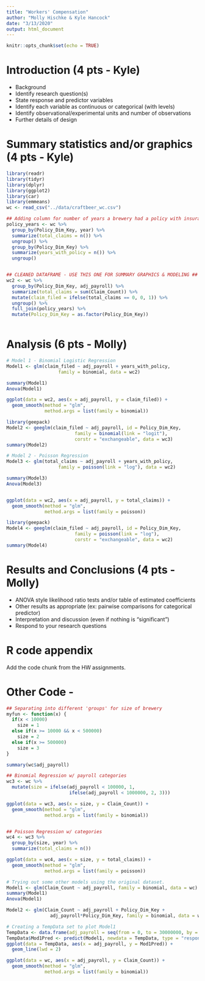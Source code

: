 ```yaml
---
title: "Workers' Compensation"
author: "Molly Hischke & Kyle Hancock"
date: "3/13/2020"
output: html_document
---
```


```r
knitr::opts_chunk$set(echo = TRUE)
```
# Introduction (4 pts - Kyle)

- Background
- Identify research question(s)
- State response and predictor variables
- Identify each variable as continuous or categorical (with levels)
- Identify observational/experimental units and number of observations
- Further details of design


# Summary statistics and/or graphics (4 pts - Kyle)

```r
library(readr)
library(tidyr)
library(dplyr)
library(ggplot2)
library(car)
library(emmeans)
wc <- read_csv("../data/craftbeer_wc.csv")

## Adding column for number of years a brewery had a policy with insurance comp
policy_years <- wc %>% 
  group_by(Policy_Dim_Key, year) %>% 
  summarize(total_claims = n()) %>% 
  ungroup() %>% 
  group_by(Policy_Dim_Key) %>% 
  summarize(years_with_policy = n()) %>% 
  ungroup()


## CLEANED DATAFRAME - USE THIS ONE FOR SUMMARY GRAPHICS & MODELING ##
wc2 <- wc %>% 
  group_by(Policy_Dim_Key, adj_payroll) %>% 
  summarize(total_claims = sum(Claim_Count)) %>% 
  mutate(claim_filed = ifelse(total_claims == 0, 0, 1)) %>% 
  ungroup() %>% 
  full_join(policy_years) %>% 
  mutate(Policy_Dim_Key = as.factor(Policy_Dim_Key))

```

```r

```

# Analysis (6 pts - Molly)
```r
# Model 1 - Binomial Logistic Regression
Model1 <- glm(claim_filed ~ adj_payroll + years_with_policy,
                   family = binomial, data = wc2)

summary(Model1)
Anova(Model1)

ggplot(data = wc2, aes(x = adj_payroll, y = claim_filed)) +
  geom_smooth(method = "glm",
              method.args = list(family = binomial))
```
```r
library(geepack)
Model2 <- geeglm(claim_filed ~ adj_payroll, id = Policy_Dim_Key,
                         family = binomial(link = "logit"), 
                         corstr = "exchangeable", data = wc3)
summary(Model2)
```

```r
# Model 2 - Poisson Regression
Model3 <- glm(total_claims ~ adj_payroll + years_with_policy, 
                   family = poisson(link = "log"), data = wc2)

summary(Model3)
Anova(Model3)


ggplot(data = wc2, aes(x = adj_payroll, y = total_claims)) +
  geom_smooth(method = "glm",
              method.args = list(family = poisson))

```
```r
library(geepack)
Model4 <- geeglm(claim_filed ~ adj_payroll, id = Policy_Dim_Key,
                         family = poisson(link = "log"), 
                         corstr = "exchangeable", data = wc2)
summary(Model4)


```

# Results and Conclusions (4 pts - Molly)

- ANOVA style likelihood ratio tests and/or table of estimated coefficients
- Other results as appropriate (ex: pairwise comparisons for categorical predictor)
- Interpretation and discussion (even if nothing is "significant")
- Respond to your research questions

# R code appendix

Add the code chunk from the HW assignments. 

# Other Code - 

```r
## Separating into different 'groups' for size of brewery
myfun <- function(x) {
  if(x < 10000)
    size = 1
  else if(x >= 10000 && x < 500000)
    size = 2
  else if(x >= 500000)
    size = 3
}

summary(wc$adj_payroll)

## Binomial Regression w/ payroll categories
wc3 <- wc %>% 
  mutate(size = ifelse(adj_payroll < 100000, 1, 
                       ifelse(adj_payroll < 1000000, 2, 3))) 

ggplot(data = wc3, aes(x = size, y = Claim_Count)) +
  geom_smooth(method = "glm",
              method.args = list(family = binomial))


## Poisson Regression w/ categories
wc4 <- wc3 %>% 
  group_by(size, year) %>% 
  summarize(total_claims = n())

ggplot(data = wc4, aes(x = size, y = total_claims)) +
  geom_smooth(method = "glm",
              method.args = list(family = poisson))


```


```r
# Trying out some other models using the original dataset.
Model1 <- glm(Claim_Count ~ adj_payroll, family = binomial, data = wc)
summary(Model1)
Anova(Model1)

Model2 <- glm(Claim_Count ~ adj_payroll + Policy_Dim_Key + 
                adj_payroll*Policy_Dim_Key, family = binomial, data = wc)

# Creating a TempData set to plot Model1
TempData <- data.frame(adj_payroll = seq(from = 0, to = 30000000, by = 20000))
TempData$Mod1Pred <- predict(Model1, newdata = TempData, type = "response")
ggplot(data = TempData, aes(x = adj_payroll, y = Mod1Pred)) +
  geom_line(lwd = 2)

ggplot(data = wc, aes(x = adj_payroll, y = Claim_Count)) +
  geom_smooth(method = "glm",
              method.args = list(family = binomial))
```




